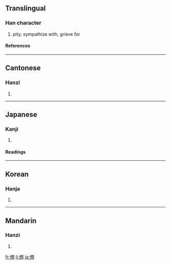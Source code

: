 {{see|悯}}

==Translingual==
===Han character===
{{Han char|rn=61|rad=心|as=12|sn=15|four=9702<sub>0</sub>|canj=心日弓大 (PANK)}}
# pity, sympathize with, grieve for
====References====
{{Han ref|kx=0403.320|dkj=11252|dj=0744.010|hdz=42357.040|uh=61AB|ud=25003|bh=BCA7|bd=48295}}
----
==Cantonese==
===Hanzi===
{{yue-hanzi|jyut=|y=man5}}
# {{defn|Cantonese}}
----
==Japanese==
===Kanji===
{{ja-kanji|grade=|rs=心12}}
# {{defn|Japanese}} 
====Readings====
{{ja-readings|on=[[びん]] (bin), [[みん]] (min)|kun=[[あわれむ]] (awaremu), [[うれえる]] (ureeru)}}
----
==Korean==
===Hanja===
{{ko-hanja|hangeul=민|eumhun=|rv=min|mr=min|y=min}}
# {{defn|Korean}}
----
==Mandarin==
===Hanzi===
{{cmn-hanzi|sim=悯|pin=[[mǐn]] ([[min3]])|wg=min<sup>3</sup>}}
# {{defn|Mandarin}}

[[fr:憫]]
[[li:憫]]
[[ja:憫]]
